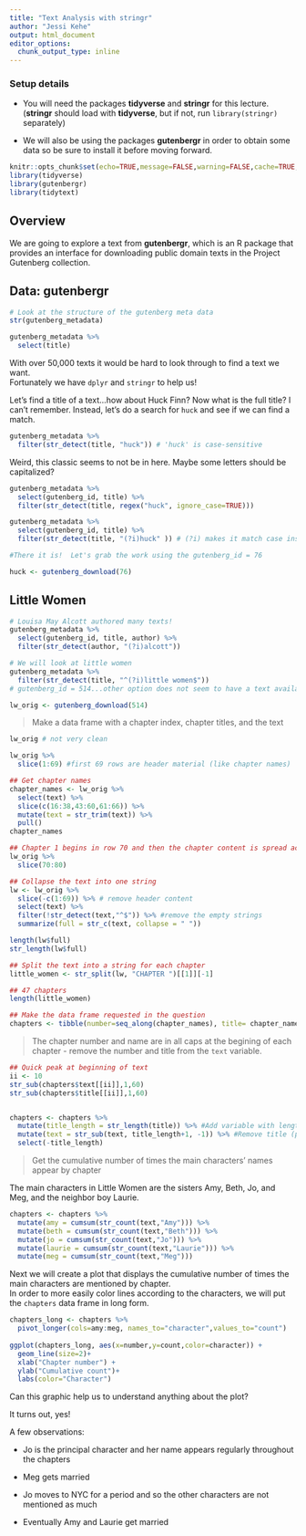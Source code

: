 ```yaml
---
title: "Text Analysis with stringr"
author: "Jessi Kehe"
output: html_document
editor_options: 
  chunk_output_type: inline
---
```


### Setup details

* You will need the packages **tidyverse** and **stringr** for this lecture. (**stringr** should load with **tidyverse**, but if not, run `library(stringr)` separately)

* We will also be using the packages **gutenbergr** in order to obtain some data so be sure to install it before moving forward.

  
```r
knitr::opts_chunk$set(echo=TRUE,message=FALSE,warning=FALSE,cache=TRUE,autodep=TRUE,cache.comments=FALSE)
library(tidyverse)
library(gutenbergr)
library(tidytext)
```

## Overview

We are going to explore a text from **gutenbergr**, which is an R package that provides an interface for 
downloading public domain texts in the Project Gutenberg collection.  


## Data: gutenbergr

```r
# Look at the structure of the gutenberg meta data
str(gutenberg_metadata)
```

```r
gutenberg_metadata %>%
  select(title)
```


With over 50,000 texts it would be hard to look through to find a text we want.  
Fortunately we have `dplyr` and `stringr` to help us!

Let's find a title of a text...how about Huck Finn?  Now what is the full title?
I can't remember.  Instead, let's do a search for `huck` and see if we can find a match.

```r
gutenberg_metadata %>%
  filter(str_detect(title, "huck")) # 'huck' is case-sensitive
```

Weird, this classic seems to not be in here.  Maybe some letters should be capitalized?

```r
gutenberg_metadata %>%
  select(gutenberg_id, title) %>%
  filter(str_detect(title, regex("huck", ignore_case=TRUE)))

gutenberg_metadata %>%
  select(gutenberg_id, title) %>%
  filter(str_detect(title, "(?i)huck" )) # (?i) makes it match case insensitive

#There it is!  Let's grab the work using the gutenberg_id = 76

huck <- gutenberg_download(76)
```


## Little Women

```r
# Louisa May Alcott authored many texts!
gutenberg_metadata %>%
  select(gutenberg_id, title, author) %>%
  filter(str_detect(author, "(?i)alcott"))

# We will look at little women
gutenberg_metadata %>%
  filter(str_detect(title, "^(?i)little women$"))
# gutenberg_id = 514...other option does not seem to have a text available

lw_orig <- gutenberg_download(514)
```


> Make a data frame with a chapter index, chapter titles, and the text

```r
lw_orig # not very clean

lw_orig %>%
  slice(1:69) #first 69 rows are header material (like chapter names)

## Get chapter names
chapter_names <- lw_orig %>%
  select(text) %>%
  slice(c(16:38,43:60,61:66)) %>%
  mutate(text = str_trim(text)) %>%
  pull()
chapter_names

## Chapter 1 begins in row 70 and then the chapter content is spread across multiple rows.
lw_orig %>%  
  slice(70:80)

## Collapse the text into one string
lw <- lw_orig %>% 
  slice(-c(1:69)) %>% # remove header content
  select(text) %>%
  filter(!str_detect(text,"^$")) %>% #remove the empty strings
  summarize(full = str_c(text, collapse = " ")) 

length(lw$full)
str_length(lw$full)

## Split the text into a string for each chapter
little_women <- str_split(lw, "CHAPTER ")[[1]][-1]

## 47 chapters
length(little_women) 

## Make the data frame requested in the question
chapters <- tibble(number=seq_along(chapter_names), title= chapter_names, text = little_women)
```



> The chapter number and name are in all caps at the begining of each chapter - remove the number and title from the `text` variable.

```r
## Quick peak at beginning of text
ii <- 10
str_sub(chapters$text[[ii]],1,60)
str_sub(chapters$title[[ii]],1,60)


chapters <- chapters %>%
  mutate(title_length = str_length(title)) %>% #Add variable with length of titles
  mutate(text = str_sub(text, title_length+1, -1)) %>% #Remove title (plus white space)
  select(-title_length)

```




> Get the cumulative number of times the main characters' names appear by chapter

The main characters in Little Women are the sisters Amy, Beth, Jo, and Meg, and the neighbor boy Laurie.

```r
chapters <- chapters %>%
  mutate(amy = cumsum(str_count(text,"Amy"))) %>%
  mutate(beth = cumsum(str_count(text,"Beth"))) %>%
  mutate(jo = cumsum(str_count(text,"Jo"))) %>%
  mutate(laurie = cumsum(str_count(text,"Laurie"))) %>%
  mutate(meg = cumsum(str_count(text,"Meg"))) 
```


Next we will create a plot that displays the cumulative number of times the main characters are mentioned by chapter.  
In order to more easily color lines according to the characters, we will put the `chapters` data frame in long form.

```r
chapters_long <- chapters %>%
  pivot_longer(cols=amy:meg, names_to="character",values_to="count") 
  
ggplot(chapters_long, aes(x=number,y=count,color=character)) +
  geom_line(size=2)+
  xlab("Chapter number") +
  ylab("Cumulative count")+
  labs(color="Character")

```


Can this graphic help us to understand anything about the plot?

It turns out, yes!

A few observations:

- Jo is the principal character and her name appears regularly throughout the chapters

- Meg gets married

- Jo moves to NYC for a period and so the other characters are not mentioned as much

- Eventually Amy and Laurie get married 











